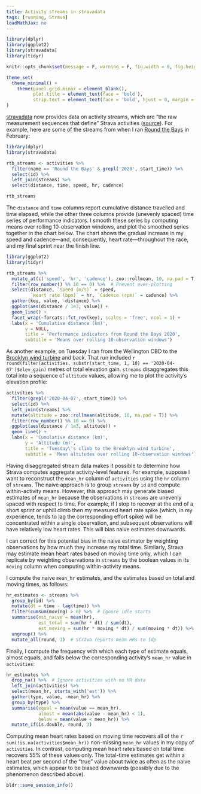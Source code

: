 ```yaml
---
title: Activity streams in stravadata
tags: [running, Strava]
loadMathJax: no
---
```


```r
library(dplyr)
library(ggplot2)
library(stravadata)
library(tidyr)

knitr::opts_chunk$set(message = F, warning = F, fig.width = 6, fig.height = 4, dpi = 100, dev = 'svg', fig.ext = 'svg')

theme_set(
  theme_minimal() +
    theme(panel.grid.minor = element_blank(),
          plot.title = element_text(face = 'bold'),
          strip.text = element_text(face = 'bold', hjust = 0, margin = margin(b = 5), size = 10))
)
```

[stravadata](https://github.com/bldavies/stravadata) now provides data on activity streams, which are "the raw measurement sequences that define" Strava activities ([source](https://medium.com/strava-engineering/from-data-streams-to-a-data-lake-b6ca17c00a23)).
For example, here are some of the streams from when I ran [Round the Bays](https://wellingtonroundthebays.co.nz) in February:

```r
library(dplyr)
library(stravadata)

rtb_streams <- activities %>%
  filter(name == 'Round the Bays' & grepl('2020', start_time)) %>%
  select(id) %>%
  left_join(streams) %>%
  select(distance, time, speed, hr, cadence)

rtb_streams
```

The `distance` and `time` columns report cumulative distance travelled and time elapsed, while the other three columns provide (unevenly spaced) time series of performance indicators.
I smooth these series by computing means over rolling 10-observation windows, and plot the smoothed series together in the chart below.
The chart shows the gradual increase in my speed and cadence---and, consequently, heart rate---throughout the race, and my final sprint near the finish line.

```r
library(ggplot2)
library(tidyr)

rtb_streams %>%
  mutate_at(c('speed', 'hr', 'cadence'), zoo::rollmean, 10, na.pad = T) %>%
  filter(row_number() %% 10 == 0) %>%  # Prevent over-plotting
  select(distance, `Speed (m/s)` = speed,
         `Heart rate (bpm)` = hr, `Cadence (rpm)` = cadence) %>%
  gather(key, value, -distance) %>%
  ggplot(aes(distance / 1e3, value)) +
  geom_line() +
  facet_wrap(~forcats::fct_rev(key), scales = 'free', ncol = 1) +
  labs(x = 'Cumulative distance (km)',
       y = NULL,
       title = 'Performance indicators from Round the Bays 2020',
       subtitle = 'Means over rolling 10-observation windows')
```

As another example, on Tuesday I ran from the Wellington CBD to the [Brooklyn wind turbine](https://en.wikipedia.org/wiki/Brooklyn,_New_Zealand#Wind_turbine) and back.
That run included `r round(filter(activities, substr(start_time, 1, 10) == '2020-04-07')$elev_gain)` metres of total elevation gain.
`streams` disaggregates this total into a sequence of `altitude` values, allowing me to plot the activity's elevation profile:

```r
activities %>%
  filter(grepl('2020-04-07', start_time)) %>%
  select(id) %>%
  left_join(streams) %>%
  mutate(altitude = zoo::rollmean(altitude, 10, na.pad = T)) %>%
  filter(row_number() %% 10 == 0) %>%
  ggplot(aes(distance / 1e3, altitude)) +
  geom_line() +
  labs(x = 'Cumulative distance (km)',
       y = 'Altitude (m)',
       title = 'Tuesday\'s climb to the Brooklyn wind turbine',
       subtitle = 'Mean altitudes over rolling 10-observation windows')
```

Having disaggregated stream data makes it possible to determine how Strava computes aggregate activity-level features.
For example, suppose I want to reconstruct the `mean_hr` column of `activities` using the `hr` column of `streams`.
The naive approach is to group `streams` by `id` and compute within-activity means.
However, this approach may generate biased estimates of `mean_hr` because the observations in `streams` are unevenly spaced with respect to time.
For example, if I stop to recover at the end of a short sprint or uphill climb then my measured heart rate spike (which, in my experience, tends to lag the corresponding effort spike) will be concentrated within a single observation, and subsequent observations will have relatively low heart rates.
This will bias naive estimates downwards.

I can correct for this potential bias in the naive estimator by weighting observations by how much they increase my total time.
Similarly, Strava may estimate mean heart rates based on moving time only, which I can replicate by weighting observations in `streams` by the boolean values in its `moving` column when computing within-activity means.

I compute the naive `mean_hr` estimates, and the estimates based on total and moving times, as follows:

```r
hr_estimates <- streams %>%
  group_by(id) %>%
  mutate(dt = time - lag(time)) %>%
  filter(cumsum(moving) > 0) %>%  # Ignore idle starts
  summarise(est_naive = mean(hr),
            est_total = sum(hr * dt) / sum(dt),
            est_moving = sum(hr * moving * dt) / sum(moving * dt)) %>%
  ungroup() %>%
  mutate_all(round, 1)  # Strava reports mean HRs to 1dp
```

Finally, I compute the frequency with which each type of estimate equals, almost equals, and falls below the corresponding activity's `mean_hr` value in `activities`:

```r
hr_estimates %>%
  drop_na() %>%  # Ignore activities with no HR data
  left_join(activities) %>%
  select(mean_hr, starts_with('est')) %>%
  gather(type, value, -mean_hr) %>%
  group_by(type) %>%
  summarise(equal = mean(value == mean_hr),
            almost = mean(abs(value - mean_hr) < 1),
            below = mean(value < mean_hr)) %>%
  mutate_if(is.double, round, 3)
```

Computing mean heart rates based on moving time recovers all of the `r sum(!is.na(activities$mean_hr))` non-missing `mean_hr` values in my copy of `activities`.
In contrast, computing mean heart rates based on total time recovers 55% of these values only.
The total-time estimates get within a heart beat per second of the "true" value about twice as often as the naive estimates, which appear to be biased downwards (possibly due to the phenomenon described above).

```r
bldr::save_session_info()
```
